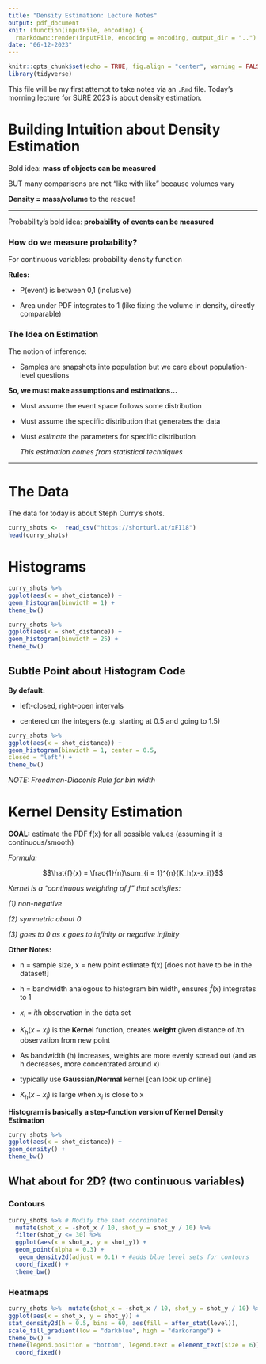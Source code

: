 ```yaml
---
title: "Density Estimation: Lecture Notes"
output: pdf_document
knit: (function(inputFile, encoding) {
  rmarkdown::render(inputFile, encoding = encoding, output_dir = "..") })
date: "06-12-2023"
---
```


```r
knitr::opts_chunk$set(echo = TRUE, fig.align = "center", warning = FALSE, message = FALSE)
library(tidyverse)
```

This file will be my first attempt to take notes via an `.Rmd` file. Today's morning lecture for SURE 2023 is about density estimation. 

# Building Intuition about Density Estimation 

Bold idea: **mass of objects can be measured**

BUT many comparisons are not "like with like" because volumes vary

**Density = mass/volume** to the rescue!

---

Probability's bold idea: **probability of events can be measured**

### How do we measure probability?

For continuous variables: probability density function

**Rules:**

* P(event) is between 0,1 (inclusive)

* Area under PDF integrates to 1 (like fixing the volume in density, directly comparable)

### The Idea on Estimation

The notion of inference: 

* Samples are snapshots into population but we care about population-level questions

**So, we must make assumptions and estimations...**

* Must assume the event space follows some distribution

* Must assume the specific distribution that generates the data

* Must *estimate* the parameters for specific distribution
    
    *This estimation comes from statistical techniques*
    
---    

# The Data

The data for today is about Steph Curry's shots.

```r
curry_shots <-  read_csv("https://shorturl.at/xFI18") 
head(curry_shots)
```

# Histograms

```r
curry_shots %>%
ggplot(aes(x = shot_distance)) +
geom_histogram(binwidth = 1) +
theme_bw()
```

```r
curry_shots %>%
ggplot(aes(x = shot_distance)) +
geom_histogram(binwidth = 25) +
theme_bw()
```

## Subtle Point about Histogram Code

**By default:**

* left-closed, right-open intervals

* centered on the integers (e.g. starting at 0.5 and going to 1.5)

```r
curry_shots %>%
ggplot(aes(x = shot_distance)) +
geom_histogram(binwidth = 1, center = 0.5,
closed = "left") +
theme_bw()
```

*NOTE: Freedman-Diaconis Rule for bin width*

# Kernel Density Estimation

**GOAL:** estimate the PDF f(x) for all possible values (assuming it is continuous/smooth)

*Formula:*

$$\hat{f}(x) = \frac{1}{n}\sum_{i = 1}^{n}{K_h(x-x_i)}$$

*Kernel is a "continuous weighting of f" that satisfies:*

*(1) non-negative*

*(2) symmetric about 0*

*(3) goes to 0 as x goes to infinity or negative infinity*

**Other Notes:**

* n = sample size, x = new point estimate f(x) [does not have to be in the dataset!]

* h = bandwidth analogous to histogram bin width, ensures $\hat{f}(x)$ integrates to 1

* $x_i$ = *i*th observation in the data set

* $K_h(x - x_i)$ is the **Kernel** function, creates **weight** given distance of *i*th observation from new point

* As bandwidth (h) increases, weights are more evenly spread out (and as h decreases, more concentrated around x)

* typically use **Gaussian/Normal** kernel [can look up online]

* $K_h(x - x_i)$ is large when $x_i$ is close to x

**Histogram is basically a step-function version of Kernel Density Estimation**

```r
curry_shots %>%
ggplot(aes(x = shot_distance)) +
geom_density() +
theme_bw()
```

## What about for 2D? (two continuous variables)

### Contours

```r
curry_shots %>% # Modify the shot coordinates  
  mutate(shot_x = -shot_x / 10, shot_y = shot_y / 10) %>% 
  filter(shot_y <= 30) %>%
  ggplot(aes(x = shot_x, y = shot_y)) +  
  geom_point(alpha = 0.3) + 
   geom_density2d(adjust = 0.1) + #adds blue level sets for contours
  coord_fixed() +
  theme_bw()
```

### Heatmaps

```r
curry_shots %>%  mutate(shot_x = -shot_x / 10, shot_y = shot_y / 10) %>%  filter(shot_y <= 30) %>%
ggplot(aes(x = shot_x, y = shot_y)) +
stat_density2d(h = 0.5, bins = 60, aes(fill = after_stat(level)),                 geom = "polygon") +  
scale_fill_gradient(low = "darkblue", high = "darkorange") +  
theme_bw() + 
theme(legend.position = "bottom", legend.text = element_text(size = 6))+
  coord_fixed()
```

